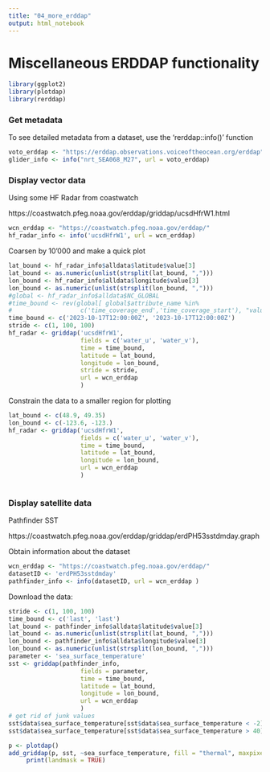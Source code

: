 ```yaml
---
title: "04_more_erddap"
output: html_notebook
---
```



# Miscellaneous ERDDAP functionality

```r
library(ggplot2)
library(plotdap)
library(rerddap)

```

### Get metadata

To see detailed metadata from a dataset, use the 'rerddap::info()' function 

```r

voto_erddap <- "https://erddap.observations.voiceoftheocean.org/erddap"
glider_info <- info("nrt_SEA068_M27", url = voto_erddap)

```

### Display vector data

Using some HF Radar from coastwatch

https://coastwatch.pfeg.noaa.gov/erddap/griddap/ucsdHfrW1.html

```r

wcn_erddap <- "https://coastwatch.pfeg.noaa.gov/erddap/"
hf_radar_info <- info('ucsdHfrW1', url = wcn_erddap)

```

Coarsen by 10'000 and make a quick plot

```r

lat_bound <- hf_radar_info$alldata$latitude$value[3]
lat_bound <- as.numeric(unlist(strsplit(lat_bound, ",")))
lon_bound <- hf_radar_info$alldata$longitude$value[3]
lon_bound <- as.numeric(unlist(strsplit(lon_bound, ",")))
#global <- hf_radar_info$alldata$NC_GLOBAL
#time_bound <- rev(global[ global$attribute_name %in%
#                   c('time_coverage_end','time_coverage_start'), "value", ])
time_bound <- c('2023-10-17T12:00:00Z', '2023-10-17T12:00:00Z')
stride <- c(1, 100, 100)
hf_radar <- griddap('ucsdHfrW1',
                    fields = c('water_u', 'water_v'),
                    time = time_bound,
                    latitude = lat_bound,
                    longitude = lon_bound,
                    stride = stride,
                    url = wcn_erddap
                    )


```


Constrain the data to a smaller region for plotting

```r
lat_bound <- c(48.9, 49.35)
lon_bound <- c(-123.6, -123.)
hf_radar <- griddap('ucsdHfrW1',
                    fields = c('water_u', 'water_v'),
                    time = time_bound,
                    latitude = lat_bound,
                    longitude = lon_bound,
                    url = wcn_erddap
                    )



```


### Display satellite data

Pathfinder SST

https://coastwatch.pfeg.noaa.gov/erddap/griddap/erdPH53sstdmday.graph

Obtain information about the dataset

```r
wcn_erddap <- "https://coastwatch.pfeg.noaa.gov/erddap/"
datasetID <- 'erdPH53sstdmday'
pathfinder_info <- info(datasetID, url = wcn_erddap )

```

Download the data:

```r
stride <- c(1, 100, 100)
time_bound <- c('last', 'last')
lat_bound <- pathfinder_info$alldata$latitude$value[3]
lat_bound <- as.numeric(unlist(strsplit(lat_bound, ",")))
lon_bound <- pathfinder_info$alldata$longitude$value[3]
lon_bound <- as.numeric(unlist(strsplit(lon_bound, ",")))
parameter <- 'sea_surface_temperature'
sst <- griddap(pathfinder_info,
                    fields = parameter,
                    time = time_bound,
                    latitude = lat_bound,
                    longitude = lon_bound,
                    url = wcn_erddap
                    )
# get rid of junk values
sst$data$sea_surface_temperature[sst$data$sea_surface_temperature < -2] <- NA 
sst$data$sea_surface_temperature[sst$data$sea_surface_temperature > 40] <- NA 

```

```r
p <- plotdap()
add_griddap(p, sst, ~sea_surface_temperature, fill = "thermal", maxpixels = 50000) |>
     print(landmask = TRUE)

```

